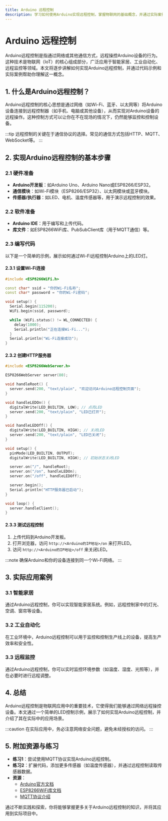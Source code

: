 ```yaml
---
title: Arduino 远程控制
description: 学习如何使用Arduino实现远程控制，掌握物联网的基础概念，并通过实际案例理解其应用场景。
---
```


# Arduino 远程控制

Arduino远程控制是指通过网络或其他通信方式，远程操控Arduino设备的行为。这种技术是物联网（IoT）的核心组成部分，广泛应用于智能家居、工业自动化、远程监控等领域。本文将逐步讲解如何实现Arduino远程控制，并通过代码示例和实际案例帮助你理解这一概念。

## 1. 什么是Arduino远程控制？

Arduino远程控制的核心思想是通过网络（如Wi-Fi、蓝牙、以太网等）将Arduino设备连接到远程控制器（如手机、电脑或其他设备），从而实现对Arduino设备的远程操作。这种控制方式可以让你在不在现场的情况下，仍然能够监控和控制设备。

:::tip
远程控制的关键在于通信协议的选择。常见的通信方式包括HTTP、MQTT、WebSocket等。
:::

## 2. 实现Arduino远程控制的基本步骤

### 2.1 硬件准备
- **Arduino开发板**：如Arduino Uno、Arduino Nano或ESP8266/ESP32。
- **通信模块**：如Wi-Fi模块（ESP8266/ESP32）、以太网模块或蓝牙模块。
- **传感器/执行器**：如LED、电机、温度传感器等，用于演示远程控制的效果。

### 2.2 软件准备
- **Arduino IDE**：用于编写和上传代码。
- **库文件**：如ESP8266WiFi库、PubSubClient库（用于MQTT通信）等。

### 2.3 编写代码

以下是一个简单的示例，展示如何通过Wi-Fi远程控制Arduino上的LED灯。

#### 2.3.1 设置Wi-Fi连接

```cpp
#include <ESP8266WiFi.h>

const char* ssid = "你的Wi-Fi名称";
const char* password = "你的Wi-Fi密码";

void setup() {
  Serial.begin(115200);
  WiFi.begin(ssid, password);

  while (WiFi.status() != WL_CONNECTED) {
    delay(1000);
    Serial.println("正在连接Wi-Fi...");
  }
  Serial.println("Wi-Fi连接成功");
}
```

#### 2.3.2 创建HTTP服务器

```cpp
#include <ESP8266WebServer.h>

ESP8266WebServer server(80);

void handleRoot() {
  server.send(200, "text/plain", "欢迎访问Arduino远程控制页面");
}

void handleLEDOn() {
  digitalWrite(LED_BUILTIN, LOW); // 点亮LED
  server.send(200, "text/plain", "LED已打开");
}

void handleLEDOff() {
  digitalWrite(LED_BUILTIN, HIGH); // 关闭LED
  server.send(200, "text/plain", "LED已关闭");
}

void setup() {
  pinMode(LED_BUILTIN, OUTPUT);
  digitalWrite(LED_BUILTIN, HIGH); // 初始状态关闭LED

  server.on("/", handleRoot);
  server.on("/on", handleLEDOn);
  server.on("/off", handleLEDOff);

  server.begin();
  Serial.println("HTTP服务器已启动");
}

void loop() {
  server.handleClient();
}
```

#### 2.3.3 测试远程控制

1. 上传代码到Arduino开发板。
2. 打开浏览器，访问 `http://<Arduino的IP地址>/on` 来打开LED。
3. 访问 `http://<Arduino的IP地址>/off` 来关闭LED。

:::note
确保Arduino和你的设备连接到同一个Wi-Fi网络。
:::

## 3. 实际应用案例

### 3.1 智能家居
通过Arduino远程控制，你可以实现智能家居系统。例如，远程控制家中的灯光、空调、窗帘等设备。

### 3.2 工业自动化
在工业环境中，Arduino远程控制可以用于监控和控制生产线上的设备，提高生产效率和安全性。

### 3.3 远程监控
通过Arduino远程控制，你可以实时监控环境参数（如温度、湿度、光照等），并在必要时进行远程调整。

## 4. 总结

Arduino远程控制是物联网应用中的重要技术，它使得我们能够通过网络远程操控设备。本文通过一个简单的LED控制示例，展示了如何实现Arduino远程控制，并介绍了其在实际中的应用场景。

:::caution
在实际应用中，务必注意网络安全问题，避免未经授权的访问。
:::

## 5. 附加资源与练习

- **练习1**：尝试使用MQTT协议实现Arduino远程控制。
- **练习2**：扩展代码，添加更多传感器（如温度传感器），并通过远程控制读取传感器数据。
- **资源**：
  - [Arduino官方文档](https://www.arduino.cc/)
  - [ESP8266WiFi库文档](https://arduino-esp8266.readthedocs.io/)
  - [MQTT协议介绍](https://mqtt.org/)

通过不断实践和探索，你将能够掌握更多关于Arduino远程控制的知识，并将其应用到实际项目中。